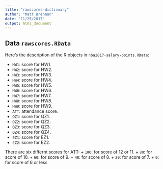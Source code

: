 ```yaml
---
title: "rawscores-dictionary"
author: "Matt Brennan"
date: "11/25/2017"
output: html_document
---
```


## Data `rawscores.RData`

Here's the description of the R objects in `nba2017-salary-points.RData`:

- `HW1`: score for HW1.
- `HW2`: score for HW2.
- `HW3`: score for HW3.
- `HW4`: score for HW4.
- `HW5`: score for HW5.
- `HW6`: score for HW6.
- `HW7`: score for HW7.
- `HW8`: score for HW8.
- `HW9`: score for HW9.
- `ATT`: attendance score.
- `QZ1`: score for QZ1.
- `QZ2`: score for QZ2.
- `QZ3`: score for QZ3.
- `QZ4`: score for QZ4.
- `EZ1`: score for EZ1.
- `EZ2`: score for EZ2.

There are six differnt scores for ATT:
+ `100`: for score of 12 or 11.
+ `80`: for score of 10.
+ `60`: for score of 9.
+ `40`: for score of 8.
+ `20`: for score of 7.
+ `0`: for score of 6 or less.

